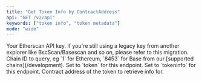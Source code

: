 ```yaml
---
title: "Get Token Info by ContractAddress"
api: "GET /v2/api"
keywords: ["token info", "token metadata"]
mode: "wide"
---
```



  <ParamField query="apikey" type="string">
    Your Etherscan API key. If you're still using a legacy key from another explorer like BscScan/Basescan and so on, please refer to this migration.
  </ParamField>
  <ParamField query="chainid" type="string" default="1">
    Chain ID to query, eg `1` for Ethereum, `8453` for Base from our [supported chains](/development).
  </ParamField>
  <ParamField query="module" type="string" default="token">
    Set to `token` for this endpoint.
  </ParamField>
  <ParamField query="action" type="string" default="tokeninfo">
    Set to `tokeninfo` for this endpoint.
  </ParamField>
  <ParamField query="contractaddress" type="string" default="0x0e3a2a1f2146d86a604adc220b4967a898d7fe07">
    Contract address of the token to retrieve info for.
  </ParamField>
